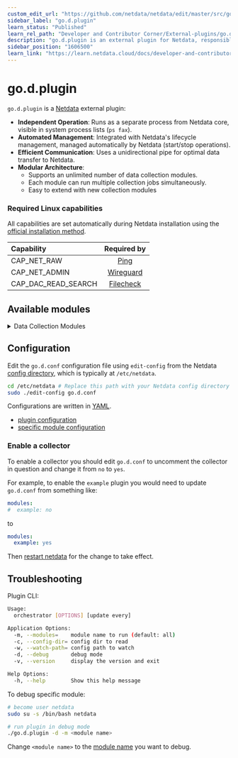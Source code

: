 ```yaml
---
custom_edit_url: "https://github.com/netdata/netdata/edit/master/src/go/plugin/go.d/README.md"
sidebar_label: "go.d.plugin"
learn_status: "Published"
learn_rel_path: "Developer and Contributor Corner/External-plugins/go.d.plugin"
description: "go.d.plugin is an external plugin for Netdata, responsible for running individual data collectors written in Go."
sidebar_position: "1606500"
learn_link: "https://learn.netdata.cloud/docs/developer-and-contributor-corner/external-plugins/go.d.plugin/go.d.plugin"
---
```


# go.d.plugin

`go.d.plugin` is a [Netdata](https://github.com/netdata/netdata) external plugin:

- **Independent Operation**: Runs as a separate process from Netdata core, visible in system process lists (`ps fax`).
- **Automated Management**: Integrated with Netdata's lifecycle management, managed automatically by Netdata (start/stop operations).
- **Efficient Communication**: Uses a unidirectional pipe for optimal data transfer to Netdata.
- **Modular Architecture**:
    - Supports an unlimited number of data collection modules.
    - Each module can run multiple collection jobs simultaneously.
    - Easy to extend with new collection modules

### Required Linux capabilities

All capabilities are set automatically during Netdata installation using the [official installation method](/docs/netdata-agent/installation/linux).

| Capability          |                                                Required by                                                |
|:--------------------|:---------------------------------------------------------------------------------------------------------:|
| CAP_NET_RAW         |      [Ping](https://github.com/netdata/netdata/tree/master/src/go/plugin/go.d/collector/ping#readme)      |
| CAP_NET_ADMIN       | [Wireguard](https://github.com/netdata/netdata/tree/master/src/go/plugin/go.d/collector/wireguard#readme) |
| CAP_DAC_READ_SEARCH | [Filecheck](https://github.com/netdata/netdata/tree/master/src/go/plugin/go.d/collector/filecheck#readme) |

## Available modules

<details>
<summary>Data Collection Modules</summary>

| Name                                                                                                                 |           Monitors            |
|:---------------------------------------------------------------------------------------------------------------------|:-----------------------------:|
| [adaptec_raid](https://github.com/netdata/netdata/tree/master/src/go/plugin/go.d/collector/adaptecraid)              |     Adaptec Hardware RAID     |
| [activemq](https://github.com/netdata/netdata/tree/master/src/go/plugin/go.d/collector/activemq)                     |           ActiveMQ            |
| [ap](https://github.com/netdata/netdata/tree/master/src/go/plugin/go.d/collector/ap)                                 |          Wireless AP          |
| [apache](https://github.com/netdata/netdata/tree/master/src/go/plugin/go.d/collector/apache)                         |            Apache             |
| [apcupsd](https://github.com/netdata/netdata/tree/master/src/go/plugin/go.d/collector/apcupsd)                       |           UPS (APC)           |
| [beanstalk](https://github.com/netdata/netdata/tree/master/src/go/plugin/go.d/collector/beanstalk)                   |           Beanstalk           |
| [bind](https://github.com/netdata/netdata/tree/master/src/go/plugin/go.d/collector/bind)                             |           ISC Bind            |
| [boinc](https://github.com/netdata/netdata/tree/master/src/go/plugin/go.d/collector/boinc)                           |             BOINC             |
| [cassandra](https://github.com/netdata/netdata/tree/master/src/go/plugin/go.d/collector/cassandra)                   |           Cassandra           |
| [ceph](https://github.com/netdata/netdata/tree/master/src/go/plugin/go.d/collector/ceph)                             |             Ceph              |
| [chrony](https://github.com/netdata/netdata/tree/master/src/go/plugin/go.d/collector/chrony)                         |            Chrony             |
| [clickhouse](https://github.com/netdata/netdata/tree/master/src/go/plugin/go.d/collector/clickhouse)                 |          ClickHouse           |
| [cockroachdb](https://github.com/netdata/netdata/tree/master/src/go/plugin/go.d/collector/cockroachdb)               |          CockroachDB          |
| [consul](https://github.com/netdata/netdata/tree/master/src/go/plugin/go.d/collector/consul)                         |            Consul             |
| [coredns](https://github.com/netdata/netdata/tree/master/src/go/plugin/go.d/collector/coredns)                       |            CoreDNS            |
| [couchbase](https://github.com/netdata/netdata/tree/master/src/go/plugin/go.d/collector/couchbase)                   |           Couchbase           |
| [couchdb](https://github.com/netdata/netdata/tree/master/src/go/plugin/go.d/collector/couchdb)                       |            CouchDB            |
| [dmcache](https://github.com/netdata/netdata/tree/master/src/go/plugin/go.d/collector/dmcache)                       |            DMCache            |
| [dnsdist](https://github.com/netdata/netdata/tree/master/src/go/plugin/go.d/collector/dnsdist)                       |            Dnsdist            |
| [dnsmasq](https://github.com/netdata/netdata/tree/master/src/go/plugin/go.d/collector/dnsmasq)                       |     Dnsmasq DNS Forwarder     |
| [dnsmasq_dhcp](https://github.com/netdata/netdata/tree/master/src/go/plugin/go.d/collector/dnsmasq_dhcp)             |         Dnsmasq DHCP          |
| [dns_query](https://github.com/netdata/netdata/tree/master/src/go/plugin/go.d/collector/dnsquery)                    |         DNS Query RTT         |
| [docker](https://github.com/netdata/netdata/tree/master/src/go/plugin/go.d/collector/docker)                         |         Docker Engine         |
| [docker_engine](https://github.com/netdata/netdata/tree/master/src/go/plugin/go.d/collector/docker_engine)           |         Docker Engine         |
| [dockerhub](https://github.com/netdata/netdata/tree/master/src/go/plugin/go.d/collector/dockerhub)                   |          Docker Hub           |
| [dovecot](https://github.com/netdata/netdata/tree/master/src/go/plugin/go.d/collector/dovecot)                       |            Dovecot            |
| [elasticsearch](https://github.com/netdata/netdata/tree/master/src/go/plugin/go.d/collector/elasticsearch)           |   Elasticsearch/OpenSearch    |
| [envoy](https://github.com/netdata/netdata/tree/master/src/go/plugin/go.d/collector/envoy)                           |             Envoy             |
| [exim](https://github.com/netdata/netdata/tree/master/src/go/plugin/go.d/collector/exim)                             |             Exim              |
| [fail2ban](https://github.com/netdata/netdata/tree/master/src/go/plugin/go.d/collector/fail2ban)                     |        Fail2Ban Jails         |
| [filecheck](https://github.com/netdata/netdata/tree/master/src/go/plugin/go.d/collector/filecheck)                   |     Files and Directories     |
| [fluentd](https://github.com/netdata/netdata/tree/master/src/go/plugin/go.d/collector/fluentd)                       |            Fluentd            |
| [freeradius](https://github.com/netdata/netdata/tree/master/src/go/plugin/go.d/collector/freeradius)                 |          FreeRADIUS           |
| [gearman](https://github.com/netdata/netdata/tree/master/src/go/plugin/go.d/collector/gearman)                       |            Gearman            |
| [haproxy](https://github.com/netdata/netdata/tree/master/src/go/plugin/go.d/collector/haproxy)                       |            HAProxy            |
| [hddtemp](https://github.com/netdata/netdata/tree/master/src/go/plugin/go.d/collector/hddtemp)                       |       Disks temperature       |
| [hdfs](https://github.com/netdata/netdata/tree/master/src/go/plugin/go.d/collector/hdfs)                             |             HDFS              |
| [hpssa](https://github.com/netdata/netdata/tree/master/src/go/plugin/go.d/collector/hpssa)                           |        HPE Smart Array        |
| [httpcheck](https://github.com/netdata/netdata/tree/master/src/go/plugin/go.d/collector/httpcheck)                   |       Any HTTP Endpoint       |
| [icecast](https://github.com/netdata/netdata/tree/master/src/go/plugin/go.d/collector/icecast)                       |            Icecast            |
| [intelgpu](https://github.com/netdata/netdata/tree/master/src/go/plugin/go.d/collector/intelgpu)                     |     Intel integrated GPU      |
| [ipfs](https://github.com/netdata/netdata/tree/master/src/go/plugin/go.d/collector/ipfs)                             |             IPFS              |
| [isc_dhcpd](https://github.com/netdata/netdata/tree/master/src/go/plugin/go.d/collector/isc_dhcpd)                   |           ISC DHCP            |
| [k8s_kubelet](https://github.com/netdata/netdata/tree/master/src/go/plugin/go.d/collector/k8s_kubelet)               |            Kubelet            |
| [k8s_kubeproxy](https://github.com/netdata/netdata/tree/master/src/go/plugin/go.d/collector/k8s_kubeproxy)           |          Kube-proxy           |
| [k8s_state](https://github.com/netdata/netdata/tree/master/src/go/plugin/go.d/collector/k8s_state)                   |   Kubernetes cluster state    |
| [lighttpd](https://github.com/netdata/netdata/tree/master/src/go/plugin/go.d/collector/lighttpd)                     |           Lighttpd            |
| [litespeed](https://github.com/netdata/netdata/tree/master/src/go/plugin/go.d/collector/litespeed)                   |           Litespeed           |
| [logind](https://github.com/netdata/netdata/tree/master/src/go/plugin/go.d/collector/logind)                         |        systemd-logind         |
| [logstash](https://github.com/netdata/netdata/tree/master/src/go/plugin/go.d/collector/logstash)                     |           Logstash            |
| [lvm](https://github.com/netdata/netdata/tree/master/src/go/plugin/go.d/collector/lvm)                               |      LVM logical volumes      |
| [maxscale](https://github.com/netdata/netdata/tree/master/src/go/plugin/go.d/collector/maxscale)                     |           MaxScale            |
| [megacli](https://github.com/netdata/netdata/tree/master/src/go/plugin/go.d/collector/megacli)                       |     MegaCli Hardware Raid     |
| [memcached](https://github.com/netdata/netdata/tree/master/src/go/plugin/go.d/collector/memcached)                   |           Memcached           |
| [mongoDB](https://github.com/netdata/netdata/tree/master/src/go/plugin/go.d/collector/mongodb)                       |            MongoDB            |
| [monit](https://github.com/netdata/netdata/tree/master/src/go/plugin/go.d/collector/monit)                           |             Monit             |
| [mysql](https://github.com/netdata/netdata/tree/master/src/go/plugin/go.d/collector/mysql)                           |             MySQL             |
| [nats](https://github.com/netdata/netdata/tree/master/src/go/plugin/go.d/collector/nats)                             |             NATS              |
| [nginx](https://github.com/netdata/netdata/tree/master/src/go/plugin/go.d/collector/nginx)                           |             NGINX             |
| [nginxplus](https://github.com/netdata/netdata/tree/master/src/go/plugin/go.d/collector/nginxplus)                   |          NGINX Plus           |
| [nginxunit](https://github.com/netdata/netdata/tree/master/src/go/plugin/go.d/collector/nginxunit)                   |          NGINX Unit           |
| [nginxvts](https://github.com/netdata/netdata/tree/master/src/go/plugin/go.d/collector/nginxvts)                     |           NGINX VTS           |
| [nsd](https://github.com/netdata/netdata/tree/master/src/go/plugin/go.d/collector/nsd)                               |       NSD (NLnet Labs)        |
| [ntpd](https://github.com/netdata/netdata/tree/master/src/go/plugin/go.d/collector/ntpd)                             |          NTP daemon           |
| [nvidia_smi](https://github.com/netdata/netdata/tree/master/src/go/plugin/go.d/collector/nvidia_smi)                 |          Nvidia SMI           |
| [nvme](https://github.com/netdata/netdata/tree/master/src/go/plugin/go.d/collector/nvme)                             |         NVMe devices          |
| [openldap](https://github.com/netdata/netdata/tree/master/src/go/plugin/go.d/collector/openldap)                     |           OpenLDAP            |
| [openvpn](https://github.com/netdata/netdata/tree/master/src/go/plugin/go.d/collector/openvpn)                       |            OpenVPN            |
| [openvpn_status_log](https://github.com/netdata/netdata/tree/master/src/go/plugin/go.d/collector/openvpn_status_log) |            OpenVPN            |
| [pgbouncer](https://github.com/netdata/netdata/tree/master/src/go/plugin/go.d/collector/pgbouncer)                   |           PgBouncer           |
| [oracledb](https://github.com/netdata/netdata/tree/master/src/go/plugin/go.d/collector/oracledb)                     |           Oracle DB           |
| [phpdaemon](https://github.com/netdata/netdata/tree/master/src/go/plugin/go.d/collector/phpdaemon)                   |           phpDaemon           |
| [phpfpm](https://github.com/netdata/netdata/tree/master/src/go/plugin/go.d/collector/phpfpm)                         |            PHP-FPM            |
| [pihole](https://github.com/netdata/netdata/tree/master/src/go/plugin/go.d/collector/pihole)                         |            Pi-hole            |
| [pika](https://github.com/netdata/netdata/tree/master/src/go/plugin/go.d/collector/pika)                             |             Pika              |
| [ping](https://github.com/netdata/netdata/tree/master/src/go/plugin/go.d/collector/ping)                             |       Any network host        |
| [prometheus](https://github.com/netdata/netdata/tree/master/src/go/plugin/go.d/collector/prometheus)                 |    Any Prometheus Endpoint    |
| [portcheck](https://github.com/netdata/netdata/tree/master/src/go/plugin/go.d/collector/portcheck)                   |       Any TCP Endpoint        |
| [postgres](https://github.com/netdata/netdata/tree/master/src/go/plugin/go.d/collector/postgres)                     |          PostgreSQL           |
| [postfix](https://github.com/netdata/netdata/tree/master/src/go/plugin/go.d/collector/postfix)                       |            Postfix            |
| [powerdns](https://github.com/netdata/netdata/tree/master/src/go/plugin/go.d/collector/powerdns)                     | PowerDNS Authoritative Server |
| [powerdns_recursor](https://github.com/netdata/netdata/tree/master/src/go/plugin/go.d/collector/powerdns_recursor)   |       PowerDNS Recursor       |
| [proxysql](https://github.com/netdata/netdata/tree/master/src/go/plugin/go.d/collector/proxysql)                     |           ProxySQL            |
| [pulsar](https://github.com/netdata/netdata/tree/master/src/go/plugin/go.d/collector/pulsar)                         |         Apache Pulsar         |
| [puppet](https://github.com/netdata/netdata/tree/master/src/go/plugin/go.d/collector/puppet)                         |            Puppet             |
| [rabbitmq](https://github.com/netdata/netdata/tree/master/src/go/plugin/go.d/collector/rabbitmq)                     |           RabbitMQ            |
| [redis](https://github.com/netdata/netdata/tree/master/src/go/plugin/go.d/collector/redis)                           |             Redis             |
| [rethinkdb](https://github.com/netdata/netdata/tree/master/src/go/plugin/go.d/collector/rethinkdb)                   |           RethinkDB           |
| [riakkv](https://github.com/netdata/netdata/tree/master/src/go/plugin/go.d/collector/riakkv)                         |            Riak KV            |
| [rspamd](https://github.com/netdata/netdata/tree/master/src/go/plugin/go.d/collector/rspamd)                         |            Rspamd             |
| [samba](https://github.com/netdata/netdata/tree/master/src/go/plugin/go.d/collector/samba)                           |             Samba             |
| [scaleio](https://github.com/netdata/netdata/tree/master/src/go/plugin/go.d/collector/scaleio)                       |       Dell EMC ScaleIO        |
| [sensors](https://github.com/netdata/netdata/tree/master/src/go/plugin/go.d/collector/sensors)                       |       Hardware Sensors        |
| [SNMP](https://github.com/netdata/netdata/blob/master/src/go/plugin/go.d/collector/snmp)                             |             SNMP              |
| [squid](https://github.com/netdata/netdata/tree/master/src/go/plugin/go.d/collector/squid)                           |             Squid             |
| [squidlog](https://github.com/netdata/netdata/tree/master/src/go/plugin/go.d/collector/squidlog)                     |             Squid             |
| [smartctl](https://github.com/netdata/netdata/tree/master/src/go/plugin/go.d/collector/smartctl)                     |   S.M.A.R.T Storage Devices   |
| [spigotmc](https://github.com/netdata/netdata/tree/master/src/go/plugin/go.d/collector/spigotmc)                     |           SpigotMC            |
| [storcli](https://github.com/netdata/netdata/tree/master/src/go/plugin/go.d/collector/storcli)                       |    Broadcom Hardware RAID     |
| [supervisord](https://github.com/netdata/netdata/tree/master/src/go/plugin/go.d/collector/supervisord)               |          Supervisor           |
| [systemdunits](https://github.com/netdata/netdata/tree/master/src/go/plugin/go.d/collector/systemdunits)             |      Systemd unit state       |
| [tengine](https://github.com/netdata/netdata/tree/master/src/go/plugin/go.d/collector/tengine)                       |            Tengine            |
| [tomcat](https://github.com/netdata/netdata/tree/master/src/go/plugin/go.d/collector/tomcat)                         |            Tomcat             |
| [tor](https://github.com/netdata/netdata/tree/master/src/go/plugin/go.d/collector/tor)                               |              Tor              |
| [traefik](https://github.com/netdata/netdata/tree/master/src/go/plugin/go.d/collector/traefik)                       |            Traefik            |
| [typesense](https://github.com/netdata/netdata/tree/master/src/go/plugin/go.d/collector/typesense)                   |           Typesense           |
| [unbound](https://github.com/netdata/netdata/tree/master/src/go/plugin/go.d/collector/unbound)                       |            Unbound            |
| [upsd](https://github.com/netdata/netdata/tree/master/src/go/plugin/go.d/collector/upsd)                             |          UPSd (Nut)           |
| [uwsgi](https://github.com/netdata/netdata/tree/master/src/go/plugin/go.d/collector/uwsgi)                           |             uWSGI             |
| [varnish](https://github.com/netdata/netdata/tree/master/src/go/plugin/go.d/collector/varnish)                       |            Varnish            |
| [vcsa](https://github.com/netdata/netdata/tree/master/src/go/plugin/go.d/collector/vcsa)                             |   vCenter Server Appliance    |
| [vernemq](https://github.com/netdata/netdata/tree/master/src/go/plugin/go.d/collector/vernemq)                       |            VerneMQ            |
| [vsphere](https://github.com/netdata/netdata/tree/master/src/go/plugin/go.d/collector/vsphere)                       |     VMware vCenter Server     |
| [w1sensor](https://github.com/netdata/netdata/tree/master/src/go/plugin/go.d/collector/w1sensor)                     |        1-Wire Sensors         |
| [web_log](https://github.com/netdata/netdata/tree/master/src/go/plugin/go.d/collector/weblog)                        |         Apache/NGINX          |
| [wireguard](https://github.com/netdata/netdata/tree/master/src/go/plugin/go.d/collector/wireguard)                   |           WireGuard           |
| [whoisquery](https://github.com/netdata/netdata/tree/master/src/go/plugin/go.d/collector/whoisquery)                 |         Domain Expiry         |
| [x509check](https://github.com/netdata/netdata/tree/master/src/go/plugin/go.d/collector/x509check)                   |     Digital Certificates      |
| [yugabytedb](https://github.com/netdata/netdata/tree/master/src/go/plugin/go.d/collector/yugabytedb)                 |          YugabyteDB           |
| [zfspool](https://github.com/netdata/netdata/tree/master/src/go/plugin/go.d/collector/zfspool)                       |           ZFS Pools           |
| [zookeeper](https://github.com/netdata/netdata/tree/master/src/go/plugin/go.d/collector/zookeeper)                   |           ZooKeeper           |

</details>

## Configuration

Edit the `go.d.conf` configuration file using `edit-config` from the
Netdata [config directory](/docs/netdata-agent/configuration#the-netdata-config-directory),
which is typically at `/etc/netdata`.

```bash
cd /etc/netdata # Replace this path with your Netdata config directory
sudo ./edit-config go.d.conf
```

Configurations are written in [YAML](http://yaml.org/).

- [plugin configuration](https://github.com/netdata/netdata/blob/master/src/go/plugin/go.d/config/go.d.conf)
- [specific module configuration](https://github.com/netdata/netdata/tree/master/src/go/plugin/go.d/config/go.d)

### Enable a collector

To enable a collector you should edit `go.d.conf` to uncomment the collector in question and change it from `no`
to `yes`.

For example, to enable the `example` plugin you would need to update `go.d.conf` from something like:

```yaml
modules:
#  example: no 
```

to

```yaml
modules:
  example: yes
```

Then [restart netdata](/docs/netdata-agent/maintenance/service-control) for the change to take effect.

## Troubleshooting

Plugin CLI:

```sh
Usage:
  orchestrator [OPTIONS] [update every]

Application Options:
  -m, --modules=    module name to run (default: all)
  -c, --config-dir= config dir to read
  -w, --watch-path= config path to watch
  -d, --debug       debug mode
  -v, --version     display the version and exit

Help Options:
  -h, --help        Show this help message
```

To debug specific module:

```sh
# become user netdata
sudo su -s /bin/bash netdata

# run plugin in debug mode
./go.d.plugin -d -m <module name>
```

Change `<module name>` to the [module name](#available-modules) you want to debug.
